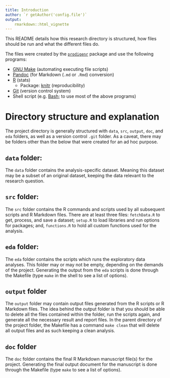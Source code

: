 ```yaml
---
title: Introduction
author: `r getAuthor('config.file')`
output:
    rmarkdown::html_vignette
---
```


This README details how this research directory is structured, how
files should be run and what the different files do.

The files were created by the
[`prodigenr`](http://github.com/lwjohnst86/prodigenr) package and use
the following programs:

* [GNU Make](http://www.gnu.org/software/make/) (automating executing
  file scripts)
* [Pandoc](http://johnmacfarlane.net/pandoc/) (for Markdown (`.md` or
  `.Rmd`) conversion)
* [R](http://www.r-project.org) (stats)
    * Package: [knitr](http://yihui.name/knitr/) (reproducibility)
* [Git](http://git-scm.com/) (version control system)
* Shell script (e.g. [Bash](http://www.gnu.org/software/bash/); to use
  most of the above programs)

Directory structure and explanation
===================================

The project directory is generally structured with `data`,
`src`, `output`, `doc`, and `eda` folders, as well as a version
control `.git` folder.  As a caveat, there may be folders other than
the below that were created for an ad hoc purpose.

`data` folder:
--------------

The `data` folder contains the analysis-specific dataset.  Meaning
this dataset may be a subset of an original dataset, keeping the data
relevant to the research question.

`src` folder:
-------------

The `src` folder contains the R commands and scripts used by all
subsequent scripts and R Markdown files.  There are at least three
files: `fetchData.R` to get, process, and save a dataset; `setup.R` to
load libraries and run options for packages; and, `functions.R` to
hold all custom functions used for the analysis.

`eda` folder:
-----------------

The `eda` folder contains the scripts which runs the exploratory data
analyses.  This folder may or may not be empty, depending on the
demands of the project.  Generating the output from the `eda` scripts
is done through the Makefile (type `make` in the shell to see a list
of options).

`output` folder
---------------

The `output` folder may contain output files generated from the R
scripts or R Markdown files.  The idea behind the output folder is
that you should be able to delete all the files contained within the
folder, run the scripts again, and generate all the necessary result
and report files.  In the parent directory of the project folder, the
Makefile has a command `make clean` that will delete all output files
and as such keeping a clean analysis.

`doc` folder
---------------

The `doc` folder contains the final R Markdown manuscript file(s) for
the project.  Generating the final output document for the manuscript
is done through the Makefile (type `make` to see a list of options).

